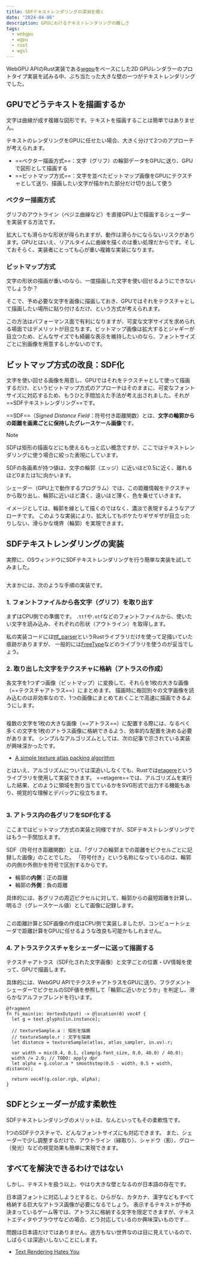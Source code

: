 ```yaml
---
title: SDFテキストレンダリングの深淵を覗く
date: "2024-04-06"
description: GPUにおけるテキストレンダリングの難しさ
tags:
  - webgpu
  - wgpu
  - rust
  - wgsl
---
```




WebGPU APIのRust実装である[wgpu](https://github.com/gfx-rs/wgpu)をベースにした2D GPUレンダラーのプロトタイプ実装を試みる中、ぶち当たった大きな壁の一つがテキストレンダリングでした。

## GPUでどうテキストを描画するか

文字は曲線が成す複雑な図形です。テキストを描画することは簡単ではありません。

テキストのレンダリングをGPUに任せたい場合、大きく分けて2つのアプローチが考えられます。

- ==ベクター描画方式==：文字（グリフ）の輪郭データをGPUに送り、GPUで図形として描画する
- ==ビットマップ方式==：文字を並べたビットマップ画像をGPUにテクスチャとして送り、描画したい文字が描かれた部分だけ切り出して使う

### ベクター描画方式

グリフのアウトライン（ベジエ曲線など）を直接GPU上で描画するシェーダーを実装する方法です。

拡大しても滑らかな形状が得られますが、動作は滑らかにならないリスクがあります。GPUとはいえ、リアルタイムに曲線を描くのは重い処理だからです。そしておそらく、実装者にとっても心が重い複雑な実装になります。

### ビットマップ方式

文字の形状の描画が重いのなら、一度描画した文字を使い回せるようにできないでしょうか？

そこで、予め必要な文字を画像に描画しておき、GPUではそれをテクスチャとして描画したい場所に貼り付けるだけ、という方式が考えられます。

この方法はパフォーマンス面で有利になりますが、可変な文字サイズを求められる場面ではデメリットが目立ちます。ビットマップ画像は拡大するとジャギーが目立つため、どんなサイズでも綺麗な表示を維持したいのなら、フォントサイズごとに別画像を用意するしかないのです。

## ビットマップ方式の改良：SDF化

文字を使い回せる画像を用意し、GPUではそれをテクスチャとして使って描画するだけ、というビットマップ方式のアプローチはそのままに、可変なフォントサイズに対応するため、もうひと手間加えた手法が考え出されました。それが==SDFテキストレンダリング==です。

==SDF==（_Signed Distance Field_：符号付き距離関数）とは、**文字の輪郭からの距離を画素ごとに保持したグレースケール画像**です。

> [!NOTE]
> SDFは矩形の描画などにも使えるもっと広い概念ですが、ここではテキストレンダリングに使う場合に絞った表現にしています。

SDFの各画素が持つ値は、文字の輪郭（エッジ）に近いほど0.5に近く、離れるほど0または1に向かいます。

シェーダー（GPU上で動作するプログラム）では、この距離情報をテクスチャから取り出し、輪郭に近いほど濃く、遠いほど薄く、色を乗せていきます。

イメージとしては、輪郭を線として描くのではなく、濃淡で表現するようなアプローチです。
このような実装により、拡大してもボケたりギザギザが目立ったりしない、滑らかな境界（輪郭）を実現できます。

## SDFテキストレンダリングの実装

実際に、OSウィンドウにSDFテキストレンダリングを行う簡単な実装を試してみました。

<Image src={img_ResultText} alt="" />

大まかには、次のような手順の実装です。

### 1. フォントファイルから各文字（グリフ）を取り出す

まずはCPU側での準備です。
`.ttf`や`.otf`などのフォントファイルから、使いたい文字を読み込み、それぞれの形状（アウトライン）を取得します。

私の実装コードには[ttf_parser](https://docs.rs/ttf-parser/latest/ttf_parser/)というRustライブラリだけを使って足掻いていた痕跡がありますが、
一般的には[FreeType](https://freetype.org/)などのライブラリを使うのが妥当でしょう。

### 2. 取り出した文字をテクスチャに格納（アトラスの作成）

各文字を1つずつ画像（ビットマップ）に変換して、それらを1枚の大きな画像（==テクスチャアトラス==）にまとめます。
描画時に毎回別々の文字画像を読み込むのは非効率なので、1つの画像にまとめておくことで高速に描画できるようにします。

<GridGallery col={3}>
  <Image src={img_AtlasGlyph} alt="" />
</GridGallery>

複数の文字を1枚の大きな画像（==アトラス==）に配置する際には、なるべく多くの文字を1枚のアトラス画像に格納できるよう、効率的な配置を決める必要があります。
シンプルなアルゴリズムとしては、次の記事で示されている実装が興味深かったです。

- [A simple texture atlas packing algorithm](https://lisyarus.github.io/blog/posts/texture-packing.html)

とはいえ、アルゴリズムについては深追いしなくても、Rustでは[etagere](https://docs.rs/etagere/latest/etagere/)というライブラリを使用して実装できます。
==etagere==では、アルゴリズムを実行した結果、どのように領域を割り当てているかをSVG形式で出力する機能もあり、視覚的な理解とデバッグに役立ちます。

<GridGallery col={3}>
  <Image src={img_Atlas} alt="" />
</GridGallery>

### 3. アトラス内の各グリフをSDF化する

ここまではビットマップ方式の実装と同様ですが、SDFテキストレンダリングではもう一手間加えます。

SDF（符号付き距離関数）とは、「グリフの輪郭までの距離をピクセルごとに記録した画像」のことでした。
「符号付き」という名称になっているのは、輪郭の内側か外側かを符号で区別するからです。

- 輪郭の**内側**：正の距離
- 輪郭の**外側**：負の距離

具体的には、各グリフの周辺ピクセルに対して、輪郭からの最短距離を計算し、明るさ（グレースケール値）として画像に記録します。

<GridGallery col={3}>
  <Image src={img_AtlasGlyphSdf} alt="" />
</GridGallery>

この距離計算とSDF画像の作成はCPU側で実装しましたが、コンピュートシェーダで距離計算をGPUに任せるような改良も可能かもしれません。

### 4. アトラステクスチャをシェーダーに送って描画する

テクスチャアトラス（SDF化された文字画像）と文字ごとの位置・UV情報を使って、GPUで描画します。

具体的には、WebGPU APIでテクスチャアトラスをGPUに送り、フラグメントシェーダーでピクセルのSDF値を参照して「輪郭に近いかどうか」を判定し、滑らかなアルファブレンドを行います。

```wgsl
@fragment
fn fs_main(in: VertexOutput) -> @location(0) vec4f {
  let g = text.glyphs[in.instance];

  // textureSample.a : 矩形を描画
  // textureSample.r : 文字を描画
  let distance = textureSample(atlas, atlas_sampler, in.uv).r;

  var width = mix(0.4, 0.1, clamp(g.font_size, 0.0, 40.0) / 40.0);
  width /= 2.0; // TODO: apply dpr
  let alpha = g.color.a * smoothstep(0.5 - width, 0.5 + width, distance);

  return vec4f(g.color.rgb, alpha);
}
```

## SDFとシェーダーが成す柔軟性

SDFテキストレンダリングのメリットは、なんといってもその柔軟性です。

1つのSDFテクスチャで、どんなフォントサイズにも対応できます。
また、シェーダーで少し調整するだけで、アウトライン（縁取り）、シャドウ（影）、グロー（発光）などの視覚効果も簡単に実現できます。

## すべてを解決できるわけではない

しかし、テキストを扱う以上、やはり大きな壁となるのが日本語の存在です。

日本語フォントに対応しようとすると、ひらがな、カタカナ、漢字などもすべて格納する巨大なアトラス画像が必要になるでしょう。
表示するテキストが予め決まっているゲーム等では、アトラスに格納する文字を限定できますが、テキストエディタやブラウザなどの場合、どう対応しているのか興味深いものです…

問題は日本語だけではありません。途方もない世界なのは目に見えているので、しばらくは深追いしないことにします。

- [Text Rendering Hates You](https://faultlore.com/blah/text-hates-you/)

